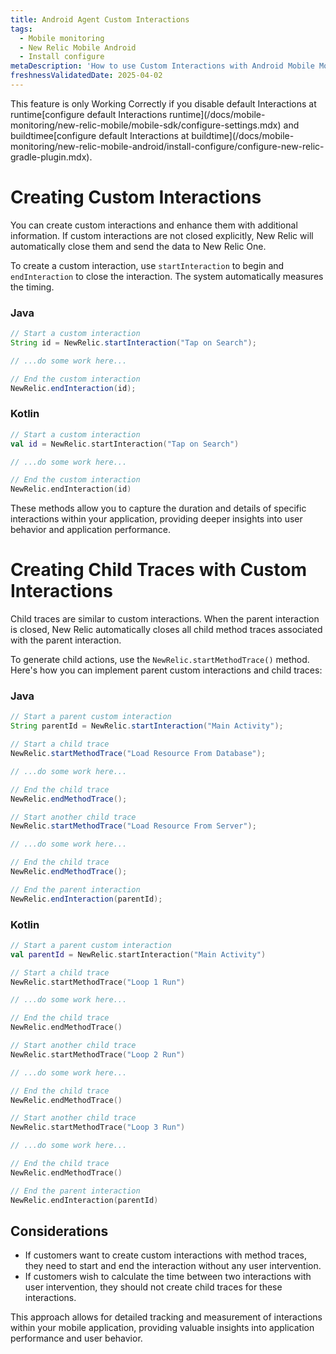 ```yaml
---
title: Android Agent Custom Interactions
tags:
  - Mobile monitoring
  - New Relic Mobile Android
  - Install configure
metaDescription: 'How to use Custom Interactions with Android Mobile Monitoring'
freshnessValidatedDate: 2025-04-02
---
```


<Callout variant="important">
  This feature is only Working Correctly if you disable default Interactions at runtime[configure default Interactions runtime](/docs/mobile-monitoring/new-relic-mobile/mobile-sdk/configure-settings.mdx) and buildtimee[configure default Interactions at buildtime](/docs/mobile-monitoring/new-relic-mobile-android/install-configure/configure-new-relic-gradle-plugin.mdx).
</Callout>

# Creating Custom Interactions

You can create custom interactions and enhance them with additional information. If custom interactions are not closed explicitly, New Relic will automatically close them and send the data to New Relic One.

To create a custom interaction, use `startInteraction` to begin and `endInteraction` to close the interaction. The system automatically measures the timing.

### Java

```java
// Start a custom interaction
String id = NewRelic.startInteraction("Tap on Search");

// ...do some work here...

// End the custom interaction
NewRelic.endInteraction(id);
```

### Kotlin

```kotlin
// Start a custom interaction
val id = NewRelic.startInteraction("Tap on Search")

// ...do some work here...

// End the custom interaction
NewRelic.endInteraction(id)
```

These methods allow you to capture the duration and details of specific interactions within your application, providing deeper insights into user behavior and application performance.

# Creating Child Traces with Custom Interactions

Child traces are similar to custom interactions. When the parent interaction is closed, New Relic automatically closes all child method traces associated with the parent interaction.

To generate child actions, use the `NewRelic.startMethodTrace()` method. Here's how you can implement parent custom interactions and child traces:

### Java

```java
// Start a parent custom interaction
String parentId = NewRelic.startInteraction("Main Activity");

// Start a child trace
NewRelic.startMethodTrace("Load Resource From Database");

// ...do some work here...

// End the child trace
NewRelic.endMethodTrace();

// Start another child trace
NewRelic.startMethodTrace("Load Resource From Server");

// ...do some work here...

// End the child trace
NewRelic.endMethodTrace();

// End the parent interaction
NewRelic.endInteraction(parentId);
```

### Kotlin

```kotlin
// Start a parent custom interaction
val parentId = NewRelic.startInteraction("Main Activity")

// Start a child trace
NewRelic.startMethodTrace("Loop 1 Run")

// ...do some work here...

// End the child trace
NewRelic.endMethodTrace()

// Start another child trace
NewRelic.startMethodTrace("Loop 2 Run")

// ...do some work here...

// End the child trace
NewRelic.endMethodTrace()

// Start another child trace
NewRelic.startMethodTrace("Loop 3 Run")

// ...do some work here...

// End the child trace
NewRelic.endMethodTrace()

// End the parent interaction
NewRelic.endInteraction(parentId)
```


## Considerations

- If customers want to create custom interactions with method traces, they need to start and end the interaction without any user intervention.
- If customers wish to calculate the time between two interactions with user intervention, they should not create child traces for these interactions.

This approach allows for detailed tracking and measurement of interactions within your mobile application, providing valuable insights into application performance and user behavior.
